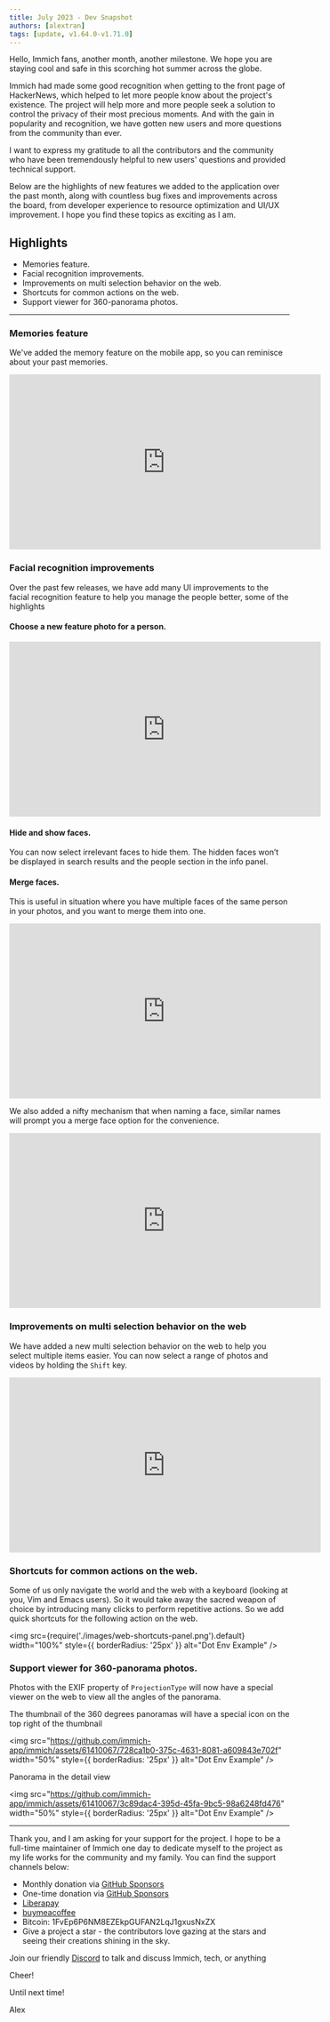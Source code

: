 ```yaml
---
title: July 2023 - Dev Snapshot
authors: [alextran]
tags: [update, v1.64.0-v1.71.0]
---
```


Hello, Immich fans, another month, another milestone. We hope you are staying cool and safe in this scorching hot summer across the globe.

Immich had made some good recognition when getting to the front page of HackerNews, which helped to let more people know about the project's existence. The project will help more and more people seek a solution to control the privacy of their most precious moments. And with the gain in popularity and recognition, we have gotten new users and more questions from the community than ever.

I want to express my gratitude to all the contributors and the community who have been tremendously helpful to new users' questions and provided technical support.

Below are the highlights of new features we added to the application over the past month, along with countless bug fixes and improvements across the board, from developer experience to resource optimization and UI/UX improvement. I hope you find these topics as exciting as I am.

## Highlights

- Memories feature.
- Facial recognition improvements.
- Improvements on multi selection behavior on the web.
- Shortcuts for common actions on the web.
- Support viewer for 360-panorama photos.

---

### Memories feature

We've added the memory feature on the mobile app, so you can reminisce about your past memories.

<iframe
  width="560"
  height="315"
  src="https://youtube.com/embed/c7OTl-RqNRE"
  title="YouTube video player"
  frameborder="0"
  allow="accelerometer; autoplay; clipboard-write; encrypted-media; gyroscope; picture-in-picture; web-share"
  allowfullscreen
></iframe>

### Facial recognition improvements

Over the past few releases, we have add many UI improvements to the facial recognition feature to help you manage the people better, some of the highlights

#### Choose a new feature photo for a person.

<iframe
  width="560"
  height="315"
  src="https://youtube.com/embed/PmJp8DmSh1U"
  title="YouTube video player"
  frameborder="0"
  allow="accelerometer; autoplay; clipboard-write; encrypted-media; gyroscope; picture-in-picture; web-share"
  allowfullscreen
></iframe>

#### Hide and show faces.

You can now select irrelevant faces to hide them. The hidden faces won’t be displayed in search results and the people section in the info panel.

#### Merge faces.

This is useful in situation where you have multiple faces of the same person in your photos, and you want to merge them into one.

<iframe
  width="560"
  height="315"
  src="https://youtube.com/embed/-Xskhw-vpc4"
  title="YouTube video player"
  frameborder="0"
  allow="accelerometer; autoplay; clipboard-write; encrypted-media; gyroscope; picture-in-picture; web-share"
  allowfullscreen
></iframe>

We also added a nifty mechanism that when naming a face, similar names will prompt you a merge face option for the convenience.

<iframe
  width="560"
  height="315"
  src="https://youtube.com/embed/XzE6wficbl4"
  title="YouTube video player"
  frameborder="0"
  allow="accelerometer; autoplay; clipboard-write; encrypted-media; gyroscope; picture-in-picture; web-share"
  allowfullscreen
></iframe>

### Improvements on multi selection behavior on the web

We have added a new multi selection behavior on the web to help you select multiple items easier. You can now select a range of photos and videos by holding the `Shift` key.

<iframe
  width="560"
  height="315"
  src="https://youtube.com/embed/e_SiuHpVnmM"
  title="YouTube video player"
  frameborder="0"
  allow="accelerometer; autoplay; clipboard-write; encrypted-media; gyroscope; picture-in-picture; web-share"
  allowfullscreen
></iframe>

### Shortcuts for common actions on the web.

Some of us only navigate the world and the web with a keyboard (looking at you, Vim and Emacs users). So it would take away the sacred weapon of choice by introducing many clicks to perform repetitive actions. So we add quick shortcuts for the following action on the web.

<img
  src={require('./images/web-shortcuts-panel.png').default}
  width="100%"
  style={{ borderRadius: '25px' }}
  alt="Dot Env Example"
/>

### Support viewer for 360-panorama photos.

Photos with the EXIF property of `ProjectionType` will now have a special viewer on the web to view all the angles of the panorama.

The thumbnail of the 360 degrees panoramas will have a special icon on the top right of the thumbnail

<img
  src="https://github.com/immich-app/immich/assets/61410067/728ca1b0-375c-4631-8081-a609843e702f"
  width="50%"
  style={{ borderRadius: '25px' }}
  alt="Dot Env Example"
/>

Panorama in the detail view

<img
  src="https://github.com/immich-app/immich/assets/61410067/3c89dac4-395d-45fa-9bc5-98a6248fd476"
  width="50%"
  style={{ borderRadius: '25px' }}
  alt="Dot Env Example"
/>

---

Thank you, and I am asking for your support for the project. I hope to be a full-time maintainer of Immich one day to dedicate myself to the project as my life works for the community and my family. You can find the support channels below:

- Monthly donation via [GitHub Sponsors](https://github.com/sponsors/alextran1502)
- One-time donation via [GitHub Sponsors](https://github.com/sponsors/alextran1502?frequency=one-time&sponsor=alextran1502)
- [Liberapay](https://liberapay.com/alex.tran1502/)
- [buymeacoffee](https://www.buymeacoffee.com/altran1502)
- Bitcoin: 1FvEp6P6NM8EZEkpGUFAN2LqJ1gxusNxZX
- Give a project a star - the contributors love gazing at the stars and seeing their creations shining in the sky.

Join our friendly [Discord](https://discord.gg/D8JsnBEuKb) to talk and discuss Immich, tech, or anything

Cheer!

Until next time!

Alex
